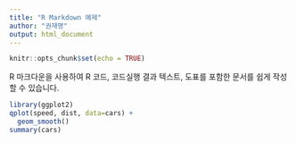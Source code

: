 ```yaml
---
title: "R Markdown 예제"
author: "권재명"
output: html_document
---
```


```r
knitr::opts_chunk$set(echo = TRUE)
```

R 마크다운을 사용하여 R 코드, 코드실행 결과 텍스트, 도표를 포함한 문서를 쉽게 작성할 수 있습니다.

```r
library(ggplot2)
qplot(speed, dist, data=cars) + 
  geom_smooth()
summary(cars)
```
